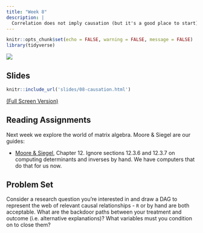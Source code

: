 ```yaml
---
title: "Week 8"
description: |
  Correlation does not imply causation (but it's a good place to start)
---
```


```r
knitr::opts_chunk$set(echo = FALSE, warning = FALSE, message = FALSE)
library(tidyverse)
```

[![](img/xkcd_correlation.png)](https://xkcd.com/552/)

## Slides

```r
knitr::include_url('slides/08-causation.html')
```

[(Full Screen Version)](slides/08-causation.html)

## Reading Assignments

Next week we explore the world of matrix algebra. Moore & Siegel are our guides:

-   [Moore & Siegel](https://ebookcentral.proquest.com/lib/ugalib/reader.action?docID=1205618), Chapter 12. Ignore sections 12.3.6 and 12.3.7 on computing determinants and inverses by hand. We have computers that do that for us now.

## Problem Set

Consider a research question you're interested in and draw a DAG to represent the web of relevant causal relationships - `R` or by hand are both acceptable. What are the backdoor paths between your treatment and outcome (i.e. alternative explanations)? What variables must you condition on to close them?
